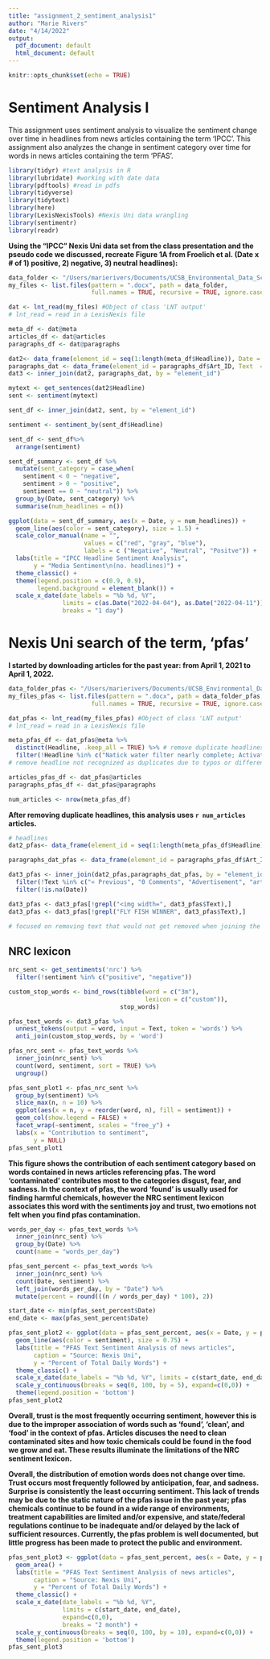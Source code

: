 ```yaml
---
title: "assignment_2_sentiment_analysis1"
author: "Marie Rivers"
date: "4/14/2022"
output:
  pdf_document: default
  html_document: default
---
```


```r
knitr::opts_chunk$set(echo = TRUE)
```

# Sentiment Analysis I
This assignment uses sentiment analysis to visualize the sentiment change over time in headlines from news articles containing the term 'IPCC'. This assignment also analyzes the change in sentiment category over time for words in news articles containing the term 'PFAS'.

```r
library(tidyr) #text analysis in R
library(lubridate) #working with date data
library(pdftools) #read in pdfs
library(tidyverse)
library(tidytext)
library(here)
library(LexisNexisTools) #Nexis Uni data wrangling
library(sentimentr)
library(readr)
```
**Using the “IPCC” Nexis Uni data set from the class presentation and the pseudo code we discussed, recreate Figure 1A from Froelich et al. (Date x # of 1) positive, 2) negative, 3) neutral headlines):**
```r
data_folder <- "/Users/marierivers/Documents/UCSB_Environmental_Data_Science/EDS_231_Text_and_Sentiment_Analysis/EDS_231_text_and_sentiment_analysis/data"
my_files <- list.files(pattern = ".docx", path = data_folder,
                       full.names = TRUE, recursive = TRUE, ignore.case = TRUE)

dat <- lnt_read(my_files) #Object of class 'LNT output'
# lnt_read = read in a LexisNexis file
```
```r
meta_df <- dat@meta
articles_df <- dat@articles
paragraphs_df <- dat@paragraphs
```

```r
dat2<- data_frame(element_id = seq(1:length(meta_df$Headline)), Date = meta_df$Date, Headline = meta_df$Headline)
paragraphs_dat <- data_frame(element_id = paragraphs_df$Art_ID, Text  = paragraphs_df$Paragraph)
dat3 <- inner_join(dat2, paragraphs_dat, by = "element_id")
```

```r
mytext <- get_sentences(dat2$Headline)
sent <- sentiment(mytext)

sent_df <- inner_join(dat2, sent, by = "element_id")

sentiment <- sentiment_by(sent_df$Headline)

sent_df <- sent_df%>%
  arrange(sentiment)
```

```r
sent_df_summary <- sent_df %>% 
  mutate(sent_category = case_when(
    sentiment < 0 ~ "negative",
    sentiment > 0 ~ "positive",
    sentiment == 0 ~ "neutral")) %>% 
  group_by(Date, sent_category) %>% 
  summarise(num_headlines = n())
```

```r
ggplot(data = sent_df_summary, aes(x = Date, y = num_headlines)) +
  geom_line(aes(color = sent_category), size = 1.5) +
  scale_color_manual(name = "",
                     values = c("red", "gray", "blue"),
                     labels = c ("Negative", "Neutral", "Positve")) +
  labs(title = "IPCC Headline Sentiment Analysis",
       y = "Media Sentiment\n(no. headlines)") +
  theme_classic() +
  theme(legend.position = c(0.9, 0.9),
        legend.background = element_blank()) +
  scale_x_date(date_labels = "%b %d, %Y",
               limits = c(as.Date("2022-04-04"), as.Date("2022-04-11")),
               breaks = "1 day")
```

# Nexis Uni search of the term, 'pfas'
**I started by downloading articles for the past year: from April 1, 2021 to April 1, 2022.**
```r
data_folder_pfas <- "/Users/marierivers/Documents/UCSB_Environmental_Data_Science/EDS_231_Text_and_Sentiment_Analysis/EDS_231_text_and_sentiment_analysis/pfas"
my_files_pfas <- list.files(pattern = ".docx", path = data_folder_pfas,
                       full.names = TRUE, recursive = TRUE, ignore.case = TRUE)

dat_pfas <- lnt_read(my_files_pfas) #Object of class 'LNT output'
# lnt_read = read in a LexisNexis file
```

```r
meta_pfas_df <- dat_pfas@meta %>% 
  distinct(Headline, .keep_all = TRUE) %>% # remove duplicate headlines
  filter(!Headline %in% c("Natick water filter nearly complete; Activated carbon systemat Springvale treatment plant will remove PFAS", "PFAS: The ‘Forever Chemicals’ You Couldn’t Escape if You Tried", "AG SUES OVER PFAS; CLAIMS 2 COMPANIES FAILED TO REPORT AND CLEAN UP DISCHARGE; MARINETTE | 'FOREVER CHEMICALS'", "Wisconsin AG sues Johnson Controls over Marinette PFAS contamination (copy)", ".COMments", "Relief fund launched for farmers dealing with PFAS contamination"))
# remove headline not recognized as duplicates due to typos or differences in ’ vs '

articles_pfas_df <- dat_pfas@articles
paragraphs_pfas_df <- dat_pfas@paragraphs

num_articles <- nrow(meta_pfas_df)
```

**After removing duplicate headlines, this analysis uses `r num_articles` articles.**
```r
# headlines
dat2_pfas<- data_frame(element_id = seq(1:length(meta_pfas_df$Headline)), Date = meta_pfas_df$Date, Headline = meta_pfas_df$Headline)

paragraphs_dat_pfas <- data_frame(element_id = paragraphs_pfas_df$Art_ID, Text  = paragraphs_pfas_df$Paragraph)

dat3_pfas <- inner_join(dat2_pfas,paragraphs_dat_pfas, by = "element_id") %>% 
  filter(!Text %in% c("« Previous", "0 Comments", "Advertisement", "article", "Dear Abby", "Editorial", "filed under:", "Follow @RachSawickiDSN on Twitter.", "FULL TEXT", "Graphic", "IN OTHER NEWS:", "ISSUE: 39,836", "Latest Articles", "LETTER TO THE EDITOR", "Link to Image", "Next »", "Linda Woods", "Read more:", "Related Stories", "See also ", "See image link", "Sign up to our new daily newsletters", "SIGN UP TODAY: Get daily headlines, breaking news emails from FOX6 News", "Sports", "STARNEWS FILE PHOTO", "Taco Bell", "The Associated Press", "The Center Square contributor", "The Detroit News", "The Franklin Journal", "Union Pond (Manchester)", "White Castle", "Whole Foods Market", "Your letters to the editor: Thoughts and prayers for new gun lawsHere are today's letters to the editor from readers of the Wisconsin State Journal.", "Community", "Conclusion", "Connections", "Contributing: The Associated Press", "Copyright © 2022 BridgeTower Media. All Rights Reserved.", "Don't have a Talk profile?Create one.", "Enter your email and password to access comments.", "Facebook Comments", "File", "File/Press-Gazette Media", "Follow us on Google News", "Forgot Password?", "Getty Images", "High-Speed Internet ", "High-Speed Internet", "HONORABLE MENTION", "Horoscope", "In other news", "In the news", "IN THE NEWS:", "Invalid username/password.", "Join us", "JOURNAL INQUIRER", "Log out of Comments", "Nation / World", "Obituaries", "Opinion", "Send questions/comments to the editors.", "Suggest a Correction ", "TRUMP CELEBRATES")) %>% 
  filter(!is.na(Date))

dat3_pfas <- dat3_pfas[!grepl("<img width=", dat3_pfas$Text),]
dat3_pfas <- dat3_pfas[!grepl("FLY FISH WINNER", dat3_pfas$Text),]

# focused on removing text that would not get removed when joining the nrc sentiments
```

## NRC lexicon
```r
nrc_sent <- get_sentiments('nrc') %>% 
  filter(!sentiment %in% c("positive", "negative"))
```

```r
custom_stop_words <- bind_rows(tibble(word = c("3m"),  
                                      lexicon = c("custom")), 
                               stop_words)
```

```r
pfas_text_words <- dat3_pfas %>% 
  unnest_tokens(output = word, input = Text, token = 'words') %>% 
  anti_join(custom_stop_words, by = 'word')
```

```r
pfas_nrc_sent <- pfas_text_words %>% 
  inner_join(nrc_sent) %>% 
  count(word, sentiment, sort = TRUE) %>% 
  ungroup()
```

```r
pfas_sent_plot1 <- pfas_nrc_sent %>% 
  group_by(sentiment) %>% 
  slice_max(n, n = 10) %>% 
  ggplot(aes(x = n, y = reorder(word, n), fill = sentiment)) +
  geom_col(show.legend = FALSE) +
  facet_wrap(~sentiment, scales = "free_y") +
  labs(x = "Contribution to sentiment",
       y = NULL)
pfas_sent_plot1
```

**This figure shows the contribution of each sentiment category based on words contained in news articles referencing pfas. The word 'contaminated' contributes most to the categories disgust, fear, and sadness. In the context of pfas, the word 'found' is usually used for finding harmful chemicals, however the NRC sentiment lexicon associates this word with the sentiments joy and trust, two emotions not felt when you find pfas contamination.**

```r
words_per_day <- pfas_text_words %>% 
  inner_join(nrc_sent) %>% 
  group_by(Date) %>% 
  count(name = "words_per_day")
```

```r
pfas_sent_percent <- pfas_text_words %>% 
  inner_join(nrc_sent) %>% 
  count(Date, sentiment) %>% 
  left_join(words_per_day, by = "Date") %>% 
  mutate(percent = round(((n / words_per_day) * 100), 2))
```

```r
start_date <- min(pfas_sent_percent$Date)
end_date <- max(pfas_sent_percent$Date)

pfas_sent_plot2 <- ggplot(data = pfas_sent_percent, aes(x = Date, y = percent)) +
  geom_line(aes(color = sentiment), size = 0.75) +
  labs(title = "PFAS Text Sentiment Analysis of news articles",
       caption = "Source: Nexis Uni",
       y = "Percent of Total Daily Words") +
  theme_classic() +
  scale_x_date(date_labels = "%b %d, %Y", limits = c(start_date, end_date), expand=c(0,0), breaks = "2 month") +
  scale_y_continuous(breaks = seq(0, 100, by = 5), expand=c(0,0)) +
  theme(legend.position = 'bottom')
pfas_sent_plot2
```
**Overall, trust is the most frequently occurring sentiment, however this is due to the improper association of words such as 'found', 'clean', and 'food' in the context of pfas. Articles discuses the need to clean contaminated sites and how toxic chemicals could be found in the food we grow and eat. These results illuminate the limitations of the NRC sentiment lexicon.** 

**Overall, the distribution of emotion words does not change over time. Trust occurs most frequently followed by anticipation, fear, and sadness. Surprise is consistently the least occurring sentiment. This lack of trends may be due to the static nature of the pfas issue in the past year; pfas chemicals continue to be found in a wide range of environments, treatment capabilities are limited and/or expensive, and state/federal regulations continue to be inadequate and/or delayed by the lack of sufficient resources. Currently, the pfas problem is well documented, but little progress has been made to protect the public and environment.**
```r
pfas_sent_plot3 <- ggplot(data = pfas_sent_percent, aes(x = Date, y = percent, fill = sentiment)) +
  geom_area() +
  labs(title = "PFAS Text Sentiment Analysis of news articles",
       caption = "Source: Nexis Uni",
       y = "Percent of Total Daily Words") +
  theme_classic() +
  scale_x_date(date_labels = "%b %d, %Y",
               limits = c(start_date, end_date),
               expand=c(0,0),
               breaks = "2 month") +
  scale_y_continuous(breaks = seq(0, 100, by = 10), expand=c(0,0)) +
  theme(legend.position = 'bottom')
pfas_sent_plot3
```



